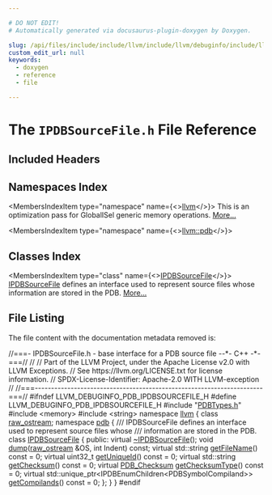 ```yaml
---

# DO NOT EDIT!
# Automatically generated via docusaurus-plugin-doxygen by Doxygen.

slug: /api/files/include/include/llvm/include/llvm/debuginfo/include/llvm/debuginfo/pdb/ipdbsourcefile-h
custom_edit_url: null
keywords:
  - doxygen
  - reference
  - file

---
```





# The `IPDBSourceFile.h` File Reference

<DoxygenPage pluginConfig={pluginConfig}>



## Included Headers

<IncludesList>
<IncludesListItem
  filePath="PDBTypes.h"
  permalink="/docs/api/files/include/include/llvm/include/llvm/debuginfo/include/llvm/debuginfo/pdb/pdbtypes-h"
  isLocal="true" />
<IncludesListItem
  filePath="memory"
  permalink=""
  isLocal="false" />
<IncludesListItem
  filePath="string"
  permalink=""
  isLocal="false" />
</IncludesList>

## Namespaces Index

<MembersIndex>

<MembersIndexItem
  type="namespace"
  name={<><a href="/docs/api/namespaces/llvm">llvm</a></>}>
This is an optimization pass for GlobalISel generic memory operations. <a href="/docs/api/namespaces/llvm/#details">More...</a>
</MembersIndexItem>

<MembersIndexItem
  type="namespace"
  name={<><a href="/docs/api/namespaces/llvm/pdb">llvm::pdb</a></>}>
</MembersIndexItem>

</MembersIndex>

## Classes Index

<MembersIndex>

<MembersIndexItem
  type="class"
  name={<><a href="/docs/api/classes/llvm/pdb/ipdbsourcefile">IPDBSourceFile</a></>}>
<a href="/docs/api/classes/llvm/pdb/ipdbsourcefile">IPDBSourceFile</a> defines an interface used to represent source files whose information are stored in the PDB. <a href="/docs/api/classes/llvm/pdb/ipdbsourcefile/#details">More...</a>
</MembersIndexItem>

</MembersIndex>


## File Listing

The file content with the documentation metadata removed is:

<ProgramListing>

<Link id="l00001" /><CodeLine lineNumber="1"><Highlight kind="comment">//===- IPDBSourceFile.h - base interface for a PDB source file --&#42;- C++ -&#42;-===//</Highlight><Highlight kind="normal"></Highlight></CodeLine>
<Link id="l00002" /><CodeLine lineNumber="2"><Highlight kind="normal"></Highlight><Highlight kind="comment">//</Highlight><Highlight kind="normal"></Highlight></CodeLine>
<Link id="l00003" /><CodeLine lineNumber="3"><Highlight kind="normal"></Highlight><Highlight kind="comment">// Part of the LLVM Project, under the Apache License v2.0 with LLVM Exceptions.</Highlight><Highlight kind="normal"></Highlight></CodeLine>
<Link id="l00004" /><CodeLine lineNumber="4"><Highlight kind="normal"></Highlight><Highlight kind="comment">// See https://llvm.org/LICENSE.txt for license information.</Highlight><Highlight kind="normal"></Highlight></CodeLine>
<Link id="l00005" /><CodeLine lineNumber="5"><Highlight kind="normal"></Highlight><Highlight kind="comment">// SPDX-License-Identifier: Apache-2.0 WITH LLVM-exception</Highlight><Highlight kind="normal"></Highlight></CodeLine>
<Link id="l00006" /><CodeLine lineNumber="6"><Highlight kind="normal"></Highlight><Highlight kind="comment">//</Highlight><Highlight kind="normal"></Highlight></CodeLine>
<Link id="l00007" /><CodeLine lineNumber="7"><Highlight kind="normal"></Highlight><Highlight kind="comment">//===----------------------------------------------------------------------===//</Highlight><Highlight kind="normal"></Highlight></CodeLine>
<Link id="l00008" /><CodeLine lineNumber="8"><Highlight kind="normal"></Highlight></CodeLine>
<Link id="l00009" /><CodeLine lineNumber="9"><Highlight kind="normal"></Highlight><Highlight kind="preprocessor">#ifndef LLVM&#95;DEBUGINFO&#95;PDB&#95;IPDBSOURCEFILE&#95;H</Highlight><Highlight kind="normal"></Highlight></CodeLine>
<Link id="l00010" /><CodeLine lineNumber="10"><Highlight kind="normal"></Highlight><Highlight kind="preprocessor">#define LLVM&#95;DEBUGINFO&#95;PDB&#95;IPDBSOURCEFILE&#95;H</Highlight><Highlight kind="normal"></Highlight></CodeLine>
<Link id="l00011" /><CodeLine lineNumber="11"><Highlight kind="normal"></Highlight></CodeLine>
<Link id="l00012" /><CodeLine lineNumber="12"><Highlight kind="normal"></Highlight><Highlight kind="preprocessor">#include &quot;<a href="/docs/api/files/include/include/llvm/include/llvm/debuginfo/include/llvm/debuginfo/pdb/pdbtypes-h">PDBTypes.h</a>&quot;</Highlight><Highlight kind="normal"></Highlight></CodeLine>
<Link id="l00013" /><CodeLine lineNumber="13"><Highlight kind="normal"></Highlight><Highlight kind="preprocessor">#include &lt;memory&gt;</Highlight><Highlight kind="normal"></Highlight></CodeLine>
<Link id="l00014" /><CodeLine lineNumber="14"><Highlight kind="normal"></Highlight><Highlight kind="preprocessor">#include &lt;string&gt;</Highlight><Highlight kind="normal"></Highlight></CodeLine>
<Link id="l00015" /><CodeLine lineNumber="15"><Highlight kind="normal"></Highlight></CodeLine>
<Link id="l00016" /><CodeLine lineNumber="16"><Highlight kind="normal"></Highlight><Highlight kind="keyword">namespace </Highlight><Highlight kind="normal"><a href="/docs/api/namespaces/llvm">llvm</a> &#123;</Highlight></CodeLine>
<Link id="l00017" /><CodeLine lineNumber="17"><Highlight kind="normal"></Highlight><Highlight kind="keyword">class </Highlight><Highlight kind="normal"><a href="/docs/api/classes/llvm/raw-ostream">raw&#95;ostream</a>;</Highlight></CodeLine>
<Link id="l00018" /><CodeLine lineNumber="18"><Highlight kind="normal"></Highlight></CodeLine>
<Link id="l00019" /><CodeLine lineNumber="19"><Highlight kind="normal"></Highlight><Highlight kind="keyword">namespace </Highlight><Highlight kind="normal"><a href="/docs/api/namespaces/llvm/pdb">pdb</a> &#123;</Highlight></CodeLine>
<Link id="l00020" /><CodeLine lineNumber="20"><Highlight kind="normal"></Highlight><Highlight kind="comment"></Highlight></CodeLine>
<Link id="l00021" /><CodeLine lineNumber="21"><Highlight kind="comment">/// IPDBSourceFile defines an interface used to represent source files whose</Highlight></CodeLine>
<Link id="l00022" /><CodeLine lineNumber="22"><Highlight kind="comment">/// information are stored in the PDB.</Highlight><Highlight kind="normal"></Highlight></CodeLine>
<Link id="l00023" /><CodeLine lineNumber="23" lineLink="/docs/api/classes/llvm/pdb/ipdbsourcefile"><Highlight kind="normal"></Highlight><Highlight kind="keyword">class </Highlight><Highlight kind="normal"><a href="/docs/api/classes/llvm/pdb/ipdbsourcefile">IPDBSourceFile</a> &#123;</Highlight></CodeLine>
<Link id="l00024" /><CodeLine lineNumber="24"><Highlight kind="normal"></Highlight><Highlight kind="keyword">public</Highlight><Highlight kind="normal">:</Highlight></CodeLine>
<Link id="l00025" /><CodeLine lineNumber="25" lineLink="/docs/api/classes/llvm/pdb/ipdbsourcefile/#a58b75a0b45820727d2b08f340e72b3d1"><Highlight kind="normal">  </Highlight><Highlight kind="keyword">virtual</Highlight><Highlight kind="normal"> <a href="/docs/api/classes/llvm/pdb/ipdbsourcefile/#a58b75a0b45820727d2b08f340e72b3d1">~IPDBSourceFile</a>();</Highlight></CodeLine>
<Link id="l00026" /><CodeLine lineNumber="26"><Highlight kind="normal"></Highlight></CodeLine>
<Link id="l00027" /><CodeLine lineNumber="27"><Highlight kind="normal">  </Highlight><Highlight kind="keywordtype">void</Highlight><Highlight kind="normal"> <a href="/docs/api/classes/llvm/pdb/ipdbsourcefile/#aa3dd3b2aab501748e355e42bc8dd7224">dump</a>(<a href="/docs/api/classes/llvm/raw-ostream">raw&#95;ostream</a> &amp;OS, </Highlight><Highlight kind="keywordtype">int</Highlight><Highlight kind="normal"> Indent) </Highlight><Highlight kind="keyword">const</Highlight><Highlight kind="normal">;</Highlight></CodeLine>
<Link id="l00028" /><CodeLine lineNumber="28"><Highlight kind="normal"></Highlight></CodeLine>
<Link id="l00029" /><CodeLine lineNumber="29" lineLink="/docs/api/classes/llvm/pdb/ipdbsourcefile/#a0453582300a0ebd3c97ba671d8f5a06a"><Highlight kind="normal">  </Highlight><Highlight kind="keyword">virtual</Highlight><Highlight kind="normal"> std::string <a href="/docs/api/classes/llvm/pdb/ipdbsourcefile/#a0453582300a0ebd3c97ba671d8f5a06a">getFileName</a>() </Highlight><Highlight kind="keyword">const</Highlight><Highlight kind="normal"> = 0;</Highlight></CodeLine>
<Link id="l00030" /><CodeLine lineNumber="30" lineLink="/docs/api/classes/llvm/pdb/ipdbsourcefile/#acca43e4801c229b5974c6e6c549e0538"><Highlight kind="normal">  </Highlight><Highlight kind="keyword">virtual</Highlight><Highlight kind="normal"> uint32&#95;t <a href="/docs/api/classes/llvm/pdb/ipdbsourcefile/#acca43e4801c229b5974c6e6c549e0538">getUniqueId</a>() </Highlight><Highlight kind="keyword">const</Highlight><Highlight kind="normal"> = 0;</Highlight></CodeLine>
<Link id="l00031" /><CodeLine lineNumber="31" lineLink="/docs/api/classes/llvm/pdb/ipdbsourcefile/#ab994ede9ca4f26078c4e5b863dd6e109"><Highlight kind="normal">  </Highlight><Highlight kind="keyword">virtual</Highlight><Highlight kind="normal"> std::string <a href="/docs/api/classes/llvm/pdb/ipdbsourcefile/#ab994ede9ca4f26078c4e5b863dd6e109">getChecksum</a>() </Highlight><Highlight kind="keyword">const</Highlight><Highlight kind="normal"> = 0;</Highlight></CodeLine>
<Link id="l00032" /><CodeLine lineNumber="32" lineLink="/docs/api/classes/llvm/pdb/ipdbsourcefile/#a9b285deef06c1e879b0dbc675ef4f2bf"><Highlight kind="normal">  </Highlight><Highlight kind="keyword">virtual</Highlight><Highlight kind="normal"> <a href="/docs/api/namespaces/llvm/pdb/#a008f406ca8ae6324a7763f1c2f6adfb5">PDB&#95;Checksum</a> <a href="/docs/api/classes/llvm/pdb/ipdbsourcefile/#a9b285deef06c1e879b0dbc675ef4f2bf">getChecksumType</a>() </Highlight><Highlight kind="keyword">const</Highlight><Highlight kind="normal"> = 0;</Highlight></CodeLine>
<Link id="l00033" /><CodeLine lineNumber="33"><Highlight kind="normal">  </Highlight><Highlight kind="keyword">virtual</Highlight><Highlight kind="normal"> std::unique&#95;ptr&lt;IPDBEnumChildren&lt;PDBSymbolCompiland&gt;&gt;</Highlight></CodeLine>
<Link id="l00034" /><CodeLine lineNumber="34" lineLink="/docs/api/classes/llvm/pdb/ipdbsourcefile/#aabc721c02c1f26259e0de73943100c7f"><Highlight kind="normal">  <a href="/docs/api/classes/llvm/pdb/ipdbsourcefile/#aabc721c02c1f26259e0de73943100c7f">getCompilands</a>() </Highlight><Highlight kind="keyword">const</Highlight><Highlight kind="normal"> = 0;</Highlight></CodeLine>
<Link id="l00035" /><CodeLine lineNumber="35"><Highlight kind="normal">&#125;;</Highlight></CodeLine>
<Link id="l00036" /><CodeLine lineNumber="36"><Highlight kind="normal">&#125;</Highlight></CodeLine>
<Link id="l00037" /><CodeLine lineNumber="37"><Highlight kind="normal">&#125;</Highlight></CodeLine>
<Link id="l00038" /><CodeLine lineNumber="38"><Highlight kind="normal"></Highlight></CodeLine>
<Link id="l00039" /><CodeLine lineNumber="39"><Highlight kind="normal"></Highlight><Highlight kind="preprocessor">#endif</Highlight></CodeLine>

</ProgramListing>

</DoxygenPage>
